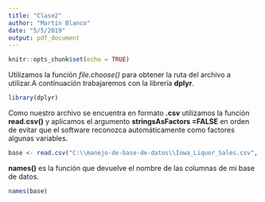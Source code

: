 ```yaml
---
title: "Clase2"
author: "Martín Blanco"
date: "5/5/2019"
output: pdf_document
---
```


```r
knitr::opts_chunk$set(echo = TRUE)
```

Utilizamos la función *file.choose()* para obtener la ruta del archivo a utilizar.A continuación trabajaremos con la librería **dplyr**.

```r
library(dplyr)
```

Como nuestro archivo se encuentra en formato **.csv** utilizamos la función **read.csv()** y aplicamos el argumento **stringsAsFactors =FALSE** en orden de evitar que el software reconozca automáticamente como factores algunas  variables. 

```r
base <- read.csv("C:\\manejo-de-base-de-datos\\Iowa_Liquor_Sales.csv", stringsAsFactors =FALSE)
```

**names()** es la función que devuelve el nombre de las columnas de mi base de datos.

```r
names(base)
```